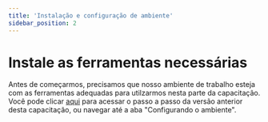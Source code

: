 ```yaml
---
title: 'Instalação e configuração de ambiente'
sidebar_position: 2
---
```


# Instale as ferramentas necessárias

Antes de começarmos, precisamos que nosso ambiente de trabalho esteja com as ferramentas adequadas para utilzarmos nesta parte da capacitação. Você pode clicar [aqui](doc:docs\byron-courses\basico\git\03-ambiente\index.mdx) para acessar o passo a passo da versão anterior desta capacitação, ou navegar até a aba "Configurando o ambiente". 